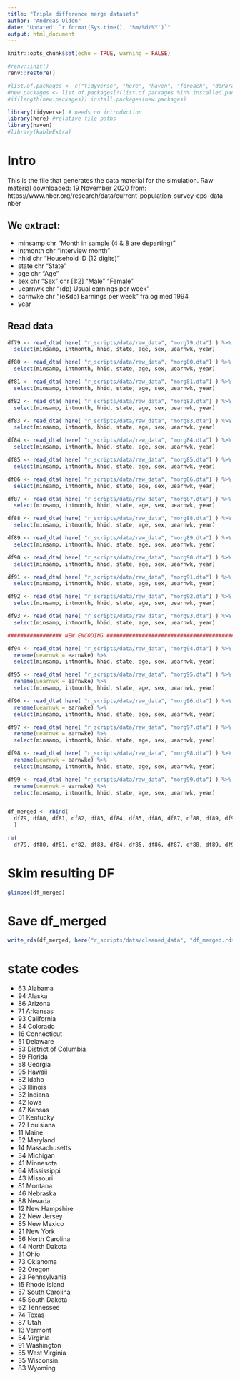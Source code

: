 ```yaml
---
title: "Triple difference merge datasets"
author: "Andreas Olden"
date: "Updated: `r format(Sys.time(), '%m/%d/%Y')`"
output: html_document
---
```


```r
knitr::opts_chunk$set(echo = TRUE, warning = FALSE)
```

```r
#renv::init()
renv::restore()
```


```r
#list.of.packages <- c("tidyverse", "here", "haven", "foreach", "doParallel", "doRNG", "fixest", "kableExtra", "renv")
#new.packages <- list.of.packages[!(list.of.packages %in% installed.packages()[,"Package"])]
#if(length(new.packages)) install.packages(new.packages)

library(tidyverse) # needs no introduction
library(here) #relative file paths
library(haven)
#library(kableExtra)

```

# Intro

This is the file that generates the data material for the simulation. Raw material downloaded: 19 November 2020 from: https://www.nber.org/research/data/current-population-survey-cps-data-nber

## We extract: 

* minsamp   chr "Month in sample (4 & 8 are departing)"
* intmonth   chr "Interview month"
* hhid   chr "Household ID (12 digits)"
* state   chr "State"
* age     chr "Age" 
* sex      chr "Sex" chr [1:2] "Male" "Female"
* uearnwk chr "(dp) Usual earnings per week"
* earnwke  chr "(e&dp) Earnings per week" fra og med 1994
* year    

## Read data

```r
df79 <- read_dta( here( "r_scripts/data/raw_data", "morg79.dta") ) %>% 
  select(minsamp, intmonth, hhid, state, age, sex, uearnwk, year)

df80 <- read_dta( here( "r_scripts/data/raw_data", "morg80.dta") ) %>% 
  select(minsamp, intmonth, hhid, state, age, sex, uearnwk, year)

df81 <- read_dta( here( "r_scripts/data/raw_data", "morg81.dta") ) %>% 
  select(minsamp, intmonth, hhid, state, age, sex, uearnwk, year)

df82 <- read_dta( here( "r_scripts/data/raw_data", "morg82.dta") ) %>% 
  select(minsamp, intmonth, hhid, state, age, sex, uearnwk, year)

df83 <- read_dta( here( "r_scripts/data/raw_data", "morg83.dta") ) %>% 
  select(minsamp, intmonth, hhid, state, age, sex, uearnwk, year)

df84 <- read_dta( here( "r_scripts/data/raw_data", "morg84.dta") ) %>% 
  select(minsamp, intmonth, hhid, state, age, sex, uearnwk, year)

df85 <- read_dta( here( "r_scripts/data/raw_data", "morg85.dta") ) %>% 
  select(minsamp, intmonth, hhid, state, age, sex, uearnwk, year)

df86 <- read_dta( here( "r_scripts/data/raw_data", "morg86.dta") ) %>% 
  select(minsamp, intmonth, hhid, state, age, sex, uearnwk, year)

df87 <- read_dta( here( "r_scripts/data/raw_data", "morg87.dta") ) %>% 
  select(minsamp, intmonth, hhid, state, age, sex, uearnwk, year)

df88 <- read_dta( here( "r_scripts/data/raw_data", "morg88.dta") ) %>% 
  select(minsamp, intmonth, hhid, state, age, sex, uearnwk, year)

df89 <- read_dta( here( "r_scripts/data/raw_data", "morg89.dta") ) %>% 
  select(minsamp, intmonth, hhid, state, age, sex, uearnwk, year)

df90 <- read_dta( here( "r_scripts/data/raw_data", "morg90.dta") ) %>% 
  select(minsamp, intmonth, hhid, state, age, sex, uearnwk, year)

df91 <- read_dta( here( "r_scripts/data/raw_data", "morg91.dta") ) %>% 
  select(minsamp, intmonth, hhid, state, age, sex, uearnwk, year)

df92 <- read_dta( here( "r_scripts/data/raw_data", "morg92.dta") ) %>% 
  select(minsamp, intmonth, hhid, state, age, sex, uearnwk, year)

df93 <- read_dta( here( "r_scripts/data/raw_data", "morg93.dta") ) %>% 
  select(minsamp, intmonth, hhid, state, age, sex, uearnwk, year)

################# NEW ENCODING ########################################

df94 <- read_dta( here( "r_scripts/data/raw_data", "morg94.dta") ) %>% 
  rename(uearnwk = earnwke) %>%
  select(minsamp, intmonth, hhid, state, age, sex, uearnwk, year) 

df95 <- read_dta( here( "r_scripts/data/raw_data", "morg95.dta") ) %>% 
  rename(uearnwk = earnwke) %>%
  select(minsamp, intmonth, hhid, state, age, sex, uearnwk, year) 

df96 <- read_dta( here( "r_scripts/data/raw_data", "morg96.dta") ) %>% 
  rename(uearnwk = earnwke) %>%
  select(minsamp, intmonth, hhid, state, age, sex, uearnwk, year) 

df97 <- read_dta( here( "r_scripts/data/raw_data", "morg97.dta") ) %>% 
  rename(uearnwk = earnwke) %>%
  select(minsamp, intmonth, hhid, state, age, sex, uearnwk, year) 

df98 <- read_dta( here( "r_scripts/data/raw_data", "morg98.dta") ) %>% 
  rename(uearnwk = earnwke) %>%
  select(minsamp, intmonth, hhid, state, age, sex, uearnwk, year) 

df99 <- read_dta( here( "r_scripts/data/raw_data", "morg99.dta") ) %>% 
  rename(uearnwk = earnwke) %>%
  select(minsamp, intmonth, hhid, state, age, sex, uearnwk, year) 


df_merged <- rbind(
  df79, df80, df81, df82, df83, df84, df85, df86, df87, df88, df89, df90, df91, df92, df93, df94, df95, df96, df97, df98, df99
  )

rm(
  df79, df80, df81, df82, df83, df84, df85, df86, df87, df88, df89, df90, df91, df92, df93, df94, df95, df96, df97, df98, df99)

```

# Skim resulting DF
```r
glimpse(df_merged)
```

# Save df_merged
```r
write_rds(df_merged, here("r_scripts/data/cleaned_data", "df_merged.rds"))
```


# state codes

- 63    Alabama                                                        
- 94    Alaska                                                         
- 86    Arizona                                                        
- 71    Arkansas                                                       
- 93    California                                                     
- 84    Colorado                                                       
- 16    Connecticut                                                     
- 51    Delaware                                                       
- 53    District of Columbia                                           
- 59    Florida                                                        
- 58    Georgia                                                         
- 95    Hawaii                                                         
- 82    Idaho                                                          
- 33    Illinois                                                        
- 32    Indiana                                                        
- 42    Iowa                                                           
- 47    Kansas                                                         
- 61    Kentucky                                                        
- 72    Louisiana                                                      
- 11    Maine                                                          
- 52    Maryland                                                       
- 14    Massachusetts                                                  
- 34    Michigan                                                       
- 41    Minnesota                                                      
- 64    Mississippi                                                     
- 43    Missouri                                                       
- 81    Montana                                                        
- 46    Nebraska                                                       
- 88    Nevada                                                          
- 12    New Hampshire                                                  
- 22    New Jersey                                                     
- 85    New Mexico                                                      
- 21    New York                                                       
- 56    North Carolina                                                 
- 44    North Dakota                                                   
- 31    Ohio                                                            
- 73    Oklahoma                                                       
- 92    Oregon                                                         
- 23    Pennsylvania                                                   
- 15    Rhode Island                                                   
- 57    South Carolina                                                 
- 45    South Dakota                                                   
- 62    Tennessee                                                       
- 74    Texas                                                          
- 87    Utah                                                           
- 13    Vermont                                                        
- 54    Virginia                                                        
- 91    Washington                                                     
- 55    West Virginia                                                  
- 35    Wisconsin                                                       
- 83    Wyoming 


